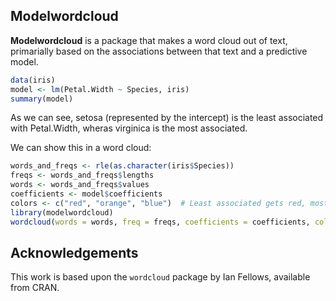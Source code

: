 ## Modelwordcloud

**Modelwordcloud** is a package that makes a word cloud out of text, primarially based on the associations between that text and a predictive model.

```R
data(iris)
model <- lm(Petal.Width ~ Species, iris)
summary(model)
```

As we can see, setosa (represented by the intercept) is the least associated with Petal.Width, wheras virginica is the most associated.

We can show this in a word cloud:

```R
words_and_freqs <- rle(as.character(iris$Species))
freqs <- words_and_freqs$lengths
words <- words_and_freqs$values
coefficients <- model$coefficients
colors <- c("red", "orange", "blue")  # Least associated gets red, most associated gets blue.
library(modelwordcloud)
wordcloud(words = words, freq = freqs, coefficients = coefficients, colors = colors)
```

## Acknowledgements

This work is based upon the `wordcloud` package by Ian Fellows, available from CRAN.
